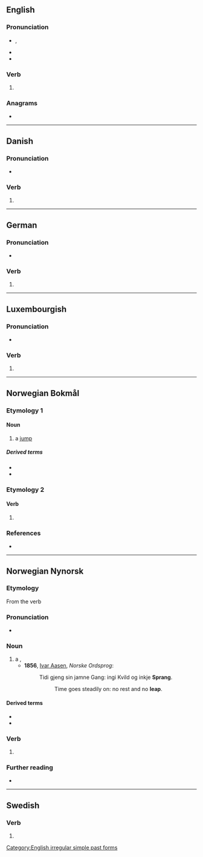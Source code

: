 {{also|spräng|språng}}
==English==

===Pronunciation===
* {{enPR|sprăng}}, {{IPA|en|/spɹæŋ/}}
* {{audio|en|en-us-sprang.ogg|Audio (US)}}
* {{rhymes|en|æŋ}}

===Verb===
{{head|en|verb form}}

# {{en-simple past of|spring}}

===Anagrams===
* {{anagrams|en|a=agnprs|prangs}}

[[Category:English irregular simple past forms]]

----

==Danish==

===Pronunciation===
* {{rhymes|da|ɑŋˀ}}

===Verb===
{{head|da|verb form}}

# {{past tense of|da|springe}}

----

==German==

===Pronunciation===
* {{rhymes|de|aŋ}}

===Verb===
{{head|de|verb form}}

# {{verb form of|de|springen||1//3|s|pret}}

----

==Luxembourgish==

===Pronunciation===
* {{IPA|lb|/ʃpʀɑŋ/}}

===Verb===
{{head|lb|verb form}}

# {{inflection of|lb|sprangen||2|s|imp}}

----

==Norwegian Bokmål==

===Etymology 1===

====Noun====
{{nb-noun-n1}}

# a [[jump]]

=====Derived terms=====
* {{l|nb|forsprang}}
* {{l|nb|stavsprang}}

===Etymology 2===

====Verb====
{{nb-verb-form}}

# {{infl of|nb|springe||sim|past}}

===References===
* {{R:The Bokmål Dictionary}}

----

==Norwegian Nynorsk==

===Etymology===
From the verb {{l|nn|springa}}

===Pronunciation===
* {{IPA|no|/sprɑŋː/}}

===Noun===
{{nn-noun-n1}}

# a {{l|en|leap}}, {{l|en|jump}}
#* '''1856''', [[w:Ivar Aasen|Ivar Aasen]], ''Norske Ordsprog'':
#*: Tidi gjeng sin jamne Gang: ingi Kvild og inkje '''Sprang'''.
#*:: Time goes steadily on: no rest and no '''leap'''.

====Derived terms====
* {{l|nn|forsprang}}
* {{l|nn|stavsprang}}

===Verb===
{{head|nn|verb form}}

# {{inflection of|nn|springa||past}}

===Further reading===
* {{R:Dokumentasjonsprosjektet|lang=nn}}

----

==Swedish==

===Verb===
{{head|sv|verb form}}

# {{sv-verb-form-past|springa}}